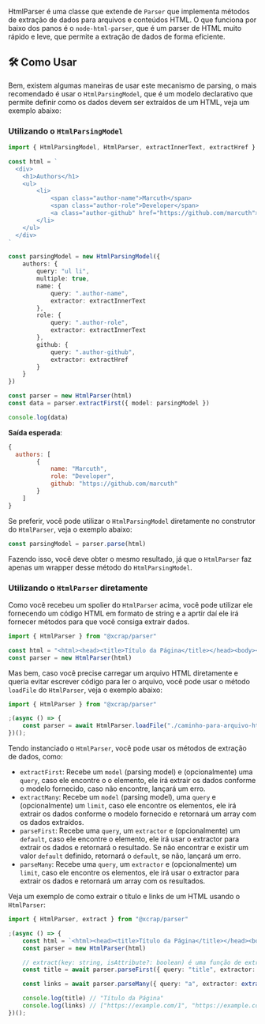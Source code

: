 HtmlParser é uma classe que extende de `Parser` que implementa métodos de extração de dados para arquivos e conteúdos HTML. O que funciona por baixo dos panos é o `node-html-parser`, que é um parser de HTML muito rápido e leve, que permite a extração de dados de forma eficiente.

## 🛠️ Como Usar

Bem, existem algumas maneiras de usar este mecanismo de parsing, o mais recomendado é usar o `HtmlParsingModel`, que é um modelo declarativo que permite definir como os dados devem ser extraídos de um HTML, veja um exemplo abaixo:

### Utilizando o `HtmlParsingModel`

```typescript
import { HtmlParsingModel, HtmlParser, extractInnerText, extractHref } from "@xcrap/parser"

const html = `
  <div>
    <h1>Authors</h1>
    <ul>
        <li>
            <span class="author-name">Marcuth</span>
            <span class="author-role">Developer</span>
            <a class="author-github" href="https://github.com/marcuth">GitHub</a>
        </li>
    </ul>
  </div>
`

const parsingModel = new HtmlParsingModel({
    authors: {
        query: "ul li",
        multiple: true,
        name: {
            query: ".author-name",
            extractor: extractInnerText
        },
        role: {
            query: ".author-role",
            extractor: extractInnerText
        },
        github: {
            query: ".author-github",
            extractor: extractHref
        }
    }
})

const parser = new HtmlParser(html)
const data = parser.extractFirst({ model: parsingModel })

console.log(data)
```

**Saída esperada**:

```js
{
  authors: [
        {
            name: "Marcuth",
            role: "Developer",
            github: "https://github.com/marcuth"
        }
    ]
}
```

Se preferir, você pode utilizar o `HtmlParsingModel` diretamente no construtor do `HtmlParser`, veja o exemplo abaixo:

```typescript
const parsingModel = parser.parse(html)
```

Fazendo isso, você deve obter o mesmo resultado, já que o `HtmlParser` faz apenas um wrapper desse método do `HtmlParsingModel`.

### Utilizando o `HtmlParser` diretamente

Como você recebeu um spolier do `HtmlParser` acima, você pode utilizar ele fornecendo um código HTML em formato de string e a aprtir daí ele irá fornecer métodos para que você consiga extrair dados.

```ts
import { HtmlParser } from "@xcrap/parser"

const html = "<html><head><title>Título da Página</title></head><body></body></html>"
const parser = new HtmlParser(html)
```

Mas bem, caso você precise carregar um arquivo HTML diretamente e queria evitar escrever código para ler o arquivo, você pode usar o método `loadFile` do `HtmlParser`, veja o exemplo abaixo:

```ts
import { HtmlParser } from "@xcrap/parser"

;(async () => {
    const parser = await HtmlParser.loadFile("./caminho-para-arquivo-html.html", { encoding: "utf-8" }) // Retorna uma instância de HtmlParser
})();
```

Tendo instanciado o `HtmlParser`, você pode usar os métodos de extração de dados, como:

- `extractFirst`: Recebe um `model` (parsing model) e (opcionalmente) uma `query`, caso ele encontre o o elemento, ele irá extrair os dados conforme o modelo fornecido, caso não encontre, lançará um erro. 
- `extractMany`: Recebe um `model` (parsing model), uma `query` e (opcionalmente) um `limit`, caso ele encontre os elementos, ele irá extrair os dados conforme o modelo fornecido e retornará um array com os dados extraídos.
- `parseFirst`: Recebe uma `query`, um `extractor` e (opcionalmente) um `default`, caso ele encontre o elemento, ele irá usar o extractor para extrair os dados e retornará o resultado. Se não encontrar e existir um valor `default` definido, retornará o `default`, se não, lançará um erro.
- `parseMany`: Recebe uma `query`, um `extractor` e (opcionalmente) um `limit`, caso ele encontre os elementos, ele irá usar o extractor para extrair os dados e retornará um array com os resultados.
 
Veja um exemplo de como extrair o título e links de um HTML usando o `HtmlParser`:

```ts
import { HtmlParser, extract } from "@xcrap/parser"

;(async () => {
    const html = `<html><head><title>Título da Página</title></head><body><a href="https://example.com/1">Link 1</a><a href="https://example.com/2">Link 2</a></body></html>`
    const parser = new HtmlParser(html)

    // extract(key: string, isAttribute?: boolean) é uma função de extração genérica, você pode usar algumas que já estão criadas e prontas para uso, importando-as do mesmo local :)
    const title = await parser.parseFirst({ query: "title", extractor: extract("innerText") })

    const links = await parser.parseMany({ query: "a", extractor: extract("href", true) })

    console.log(title) // "Título da Página"
    console.log(links) // ["https://example.com/1", "https://example.com/2"]
})();
````

